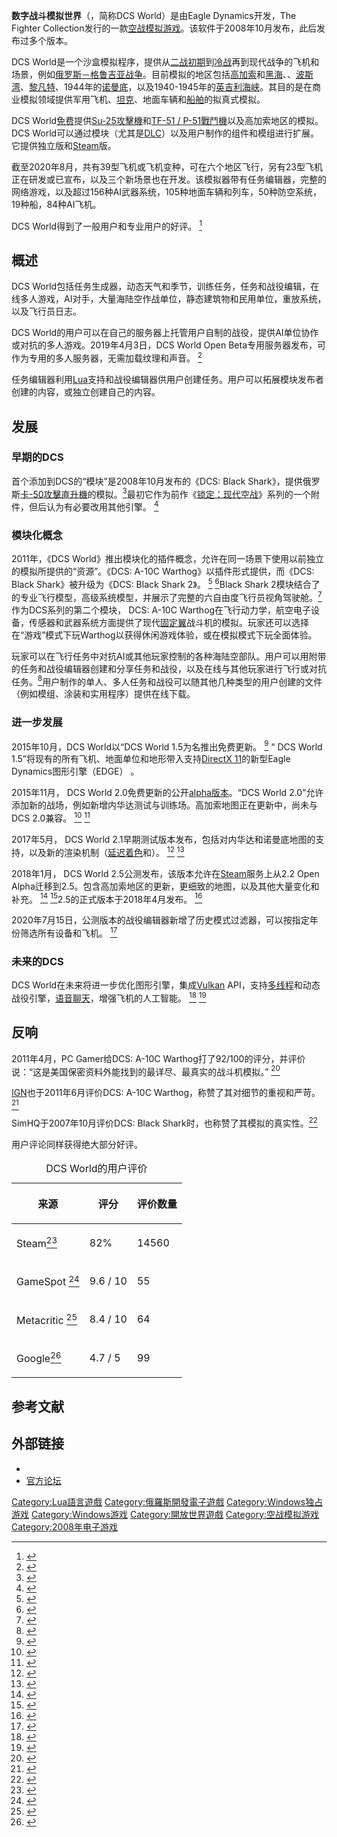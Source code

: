 {{NoteTA
|G1=IT
|G2=Games
|1=zh-cn:数字; zh-tw:數位; zh-hk:數碼;
|2 = zh-hans: 模拟; zh-hant: 模擬;
}}
{{Infobox VG
| title = 数字战斗模拟
| image = 
| genre = [[空战模拟游戏|空战模拟游戏]]
| platform = [[Microsoft_Windows|Microsoft Windows]]
| developer = {{le|Eagle Dynamics}}
| publisher = The Fighter Collection
| modes = 单人游戏、多人游戏
| released = {{Vgrelease|RU|17 October 2008|[[English_language|EN]]|10 December 2008|GER|7 March 2009|NA|2 April 2009}}
}}
'''数字战斗模拟世界'''（{{lang-en|Digital Combat Simulator World}}，简称DCS World）是由Eagle Dynamics开发，The Fighter Collection发行的一款[[空战模拟游戏|空战模拟游戏]]。该软件于2008年10月发布，此后发布过多个版本。 

DCS World是一个沙盒模拟程序，提供从[[第二次世界大战|二战初期]]到[[冷战|冷战]]再到现代战争的飞机和场景，例如[[俄罗斯－格鲁吉亚战争|俄罗斯－格鲁吉亚战争]]。目前模拟的地区包括[[高加索|高加索]]和[[黑海|黑海]]、{{tsl|en|Nevada Test and Training Range|內華達測試和訓練場}}、[[波斯湾|波斯湾]]、[[黎凡特|黎凡特]]、1944年的[[诺曼底|诺曼底]]，以及1940-1945年的[[英吉利海峡|英吉利海峡]]。其目的是在商业模拟领域提供军用飞机、[[坦克|坦克]]、地面车辆和[[船舶|船舶]]的拟真式模拟。 

DCS World[[网络游戏免费模式|免费]]提供[[Su-25攻擊機|Su-25攻擊機]]和[[TF-51_/_P-51戰鬥機|TF-51 / P-51戰鬥機]]以及高加索地区的模拟。DCS World可以通过模块（尤其是[[可下载内容|DLC]]）以及用户制作的组件和模组进行扩展。它提供独立版和[[Steam|Steam]]版。 

截至2020年8月，共有39型飞机或飞机变种，可在六个地区飞行，另有23型飞机正在研发或已宣布，以及三个新场景也在开发。该模拟器带有任务编辑器，完整的网络游戏，以及超过156种AI武器系统，105种地面车辆和列车，50种防空系统，19种船，84种AI飞机。 

DCS World得到了一般用户和专业用户的好评。 <ref>{{Cite web|title=The DCS series continues to quietly be one of the prettiest things on PC|url=https://www.pcgamer.com/the-dcs-series-continues-to-quietly-be-one-of-the-prettiest-things-on-pc|author=Bolding|date=2018-08-08|first=Jonathan|work=PC Gamer|publisher=Future US Inc|accessdate=2020-09-06|archive-date=2018-10-14|archive-url=https://web.archive.org/web/20181014162637/https://www.pcgamer.com/the-dcs-series-continues-to-quietly-be-one-of-the-prettiest-things-on-pc/|dead-url=no}}</ref>

== 概述 ==
DCS World包括任务生成器，动态天气和季节，训练任务，任务和战役编辑，在线多人游戏，AI对手，大量海陆空作战单位，静态建筑物和民用单位，重放系统，以及飞行员日志。 

DCS World的用户可以在自己的服务器上托管用户自制的战役，提供AI单位协作或对抗的多人游戏。2019年4月3日，DCS World Open Beta专用服务器发布，可作为专用的多人服务器，无需加载纹理和声音。 <ref>{{Cite web|title=DCS World by Eagle Dynamics|url=https://www.facebook.com/eagle.dynamics/posts/10161735114440341|accessdate=2020-08-26|work=www.facebook.com|language=en}}</ref> 

任务编辑器利用[[Lua|Lua]]支持和战役编辑器供用户创建任务。用户可以拓展模块发布者创建的内容，或独立创建自己的内容。 

== 发展 ==

=== 早期的DCS ===
首个添加到DCS的“模块”是2008年10月发布的《DCS: Black Shark》，提供俄罗斯[[卡-50攻擊直升機|卡-50攻擊直升機]]的模拟。<ref>{{Cite web|title=The Fighter Collection To Release "Digital Combat Simulator: Black Shark"|url=http://www.flightsim.com/vbfs/content.php?8636-The-Fighter-Collection-To-Release-Digital-Combat-Simulator-Black-Shark|accessdate=2016-12-23|archive-date=2016-12-23|archive-url=https://web.archive.org/web/20161223134634/http://www.flightsim.com/vbfs/content.php?8636-The-Fighter-Collection-To-Release-Digital-Combat-Simulator-Black-Shark|dead-url=no}}</ref>最初它作为前作《[[锁定：现代空战|锁定：现代空战]]》系列的一个附件，但后认为有必要改用其他引擎。 <ref>{{Cite web|title=Press Release -- DCS Black Shark|url=http://www.lockonfiles.com/forums/topic/6464-press-release-dcs-black-shark/|accessdate=2016-12-23|archive-date=2016-12-27|archive-url=https://web.archive.org/web/20161227213847/http://www.lockonfiles.com/forums/topic/6464-press-release-dcs-black-shark/|dead-url=no}}</ref> 

=== 模块化概念 ===
2011年，《DCS World》推出模块化的插件概念，允许在同一场景下使用以前独立的模拟所提供的“资源”。《DCS: A-10C Warthog》以插件形式提供，而《DCS: Black Shark》被升级为《DCS: Black Shark 2》。 <ref>{{Cite web|title=DCS Black Shark 2 Press Release|url=https://www.digitalcombatsimulator.com/en/news/dcs_black_shark_2_press_release/|accessdate=2016-12-23|archive-date=2016-12-23|archive-url=https://web.archive.org/web/20161223134555/https://www.digitalcombatsimulator.com/en/news/dcs_black_shark_2_press_release/|dead-url=no}}</ref> <ref>{{Cite web|title=DCS: Black Shark 2|url=http://www.simhq.com/_air14/air_504a.html|accessdate=2016-12-23|publisher=Sim HQ|archive-date=2016-12-23|archive-url=https://web.archive.org/web/20161223201405/http://www.simhq.com/_air14/air_504a.html|dead-url=no}}</ref>Black Shark 2模块结合了{{le|Eagle Dynamics}}的专业飞行模型，高级系统模型，并展示了完整的六自由度飞行员视角驾驶舱。<ref name=":0">{{Cite web|title=DCS: Ka-50 Black Shark|url=http://www.digitalcombatsimulator.com/en/products/black_shark/|accessdate=2015-10-31|publisher=Digita Combat Simulator|archive-date=2015-10-07|archive-url=https://web.archive.org/web/20151007025023/http://www.digitalcombatsimulator.com/en/products/black_shark/|dead-url=no}}</ref>作为DCS系列的第二个模块， DCS: A-10C Warthog在飞行动力学，航空电子设备，传感器和武器系统方面提供了现代[[固定翼|固定翼]]战斗机的模拟。玩家还可以选择在“游戏”模式下玩Warthog以获得休闲游戏体验，或在模拟模式下玩全面体验。 

玩家可以在飞行任务中对抗AI或其他玩家控制的各种海陆空部队。用户可以用附带的任务和战役编辑器创建和分享任务和战役，以及在线与其他玩家进行飞行或对抗任务。<ref>{{Cite web|title=DCS: A-10C Warthog|url=http://www.digitalcombatsimulator.com/en/products/warthog/|accessdate=2016-01-25|work=www.digitalcombatsimulator.com|archive-date=2016-02-08|archive-url=https://web.archive.org/web/20160208145433/http://www.digitalcombatsimulator.com/en/products/warthog/|dead-url=no}}</ref>用户制作的单人、多人任务和战役可以随其他几种类型的用户创建的文件（例如模组、涂装和实用程序）提供在线下载。 

=== 进一步发展 ===
2015年10月，DCS World以“DCS World 1.5为名推出免费更新。 <ref name="forums.eagle.ru">{{Cite web|title=DCS World Weekend News 30 December 2016|url=https://forums.eagle.ru/showpost.php?p=3001310&postcount=64|accessdate=2016-01-25|work=forums.eagle.ru|archive-date=2017-02-13|archive-url=https://web.archive.org/web/20170213001734/https://forums.eagle.ru/showpost.php?p=3001310&postcount=64|dead-url=no}}</ref> “ DCS World 1.5”将现有的所有飞机、地面单位和地形带入支持[[DirectX|DirectX 11]]的新型Eagle Dynamics图形引擎（EDGE） 。 

2015年11月， DCS World 2.0免费更新的公开[[alpha版本|alpha版本]]。“DCS World 2.0”允许添加新的战场，例如新增内华达测试与训练场。高加索地图正在更新中，尚未与DCS 2.0兼容。 <ref name="forums.eagle.ru">{{Cite web|title=DCS World Weekend News 30 December 2016|url=https://forums.eagle.ru/showpost.php?p=3001310&postcount=64|accessdate=2016-01-25|work=forums.eagle.ru}}</ref> <ref>{{Cite web|title=DCS World 2.0 Edge Open Alpha & The NTTR Terrain Released!|url=http://www.dcs-pilot.com/dcs-world-2-0-open-alpha-the-nttr-terrain-released/|accessdate=2016-12-23|archive-date=2016-12-23|archive-url=https://web.archive.org/web/20161223135400/http://www.dcs-pilot.com/dcs-world-2-0-open-alpha-the-nttr-terrain-released/|dead-url=yes}}</ref> 

2017年5月， DCS World 2.1早期测试版本发布，包括对内华达和诺曼底地图的支持，以及新的渲染机制（[[延迟着色|延迟着色]]和{{Le|基于物理的渲染|Physically_based_rendering}}）。 <ref name="dcs2.1normandy">{{Cite web|title=DCS: Normandy 1944 Map and DCS: World War II Assets Pack, Now Available for Download!|url=https://www.digitalcombatsimulator.com/en/news/2017-05-26_DCS2.1/|accessdate=2017-05-27|archive-date=2017-09-08|archive-url=https://web.archive.org/web/20170908151746/https://www.digitalcombatsimulator.com/en/news/2017-05-26_DCS2.1/|dead-url=no}}</ref> <ref>{{Cite web|title=Regarding DCS World 2.1|url=https://forums.eagle.ru/showpost.php?p=3150975&postcount=1|accessdate=2017-05-31|archive-date=2017-12-01|archive-url=https://web.archive.org/web/20171201042221/https://forums.eagle.ru/showpost.php?p=3150975&postcount=1|dead-url=no}}</ref> 

2018年1月， DCS World 2.5公测发布，该版本允许在[[Steam|Steam]]服务上从2.2 Open Alpha迁移到2.5。包含高加索地区的更新，更细致的地图，以及其他大量变化和补充。 <ref>{{Cite web|title=1.5.8 and 2.2.0 to 2.5 transition discussion|url=https://forums.eagle.ru/showpost.php?p=3364435&postcount=1|accessdate=2018-01-31|archive-date=2018-01-31|archive-url=https://web.archive.org/web/20180131084053/https://forums.eagle.ru/showpost.php?p=3364435&postcount=1|dead-url=no}}</ref> <ref>{{Cite web|title=DCS World 2.5 Open Beta|url=https://forums.eagle.ru/showpost.php?p=3372116&postcount=1|accessdate=2018-01-31|archive-date=2018-01-31|archive-url=https://web.archive.org/web/20180131084054/https://forums.eagle.ru/showpost.php?p=3372116&postcount=1|dead-url=no}}</ref>2.5的正式版本于2018年4月发布。 <ref name="dcs25rel">{{Cite web|title=DCS World 2.5 "Release" Version Available Now|url=https://www.digitalcombatsimulator.com/en/news/2018-04-06_DCS2.5/|accessdate=2018-04-13|archive-date=2018-04-14|archive-url=https://web.archive.org/web/20180414010648/https://www.digitalcombatsimulator.com/en/news/2018-04-06_DCS2.5/|dead-url=no}}</ref> 

2020年7月15日，公测版本的战役编辑器新增了历史模式过滤器，可以按指定年份筛选所有设备和飞机。 <ref>{{Cite web|title=DCS 2.5.6.52196 Open Beta|url=https://www.digitalcombatsimulator.com/en/news/changelog/openbeta/2.5.6.52196/|accessdate=2020-08-29|work=www.digitalcombatsimulator.com|language=en|archive-date=2020-08-05|archive-url=https://web.archive.org/web/20200805050926/https://www.digitalcombatsimulator.com/en/news/changelog/openbeta/2.5.6.52196/|dead-url=no}}</ref> 

=== 未来的DCS ===
DCS World在未来将进一步优化图形引擎，集成[[Vulkan|Vulkan]] API，支持[[多线程|多线程]]和动态战役引擎，[[语音聊天|语音聊天]]，增强飞机的人工智能。 <ref>{{Cite web|title=ED Forums - View Single Post - DCS World roadmap update|url=https://forums.eagle.ru/showpost.php?p=4287187&postcount=1|accessdate=2020-08-09|work=forums.eagle.ru|language=en|archive-date=2020-10-17|archive-url=https://web.archive.org/web/20201017085003/https://forums.eagle.ru/showpost.php?p=4287187&postcount=1|dead-url=no}}</ref> <ref>{{Cite web|title=DCS World 2020 and Beyond Con’t|url=https://www.digitalcombatsimulator.com/en/newsletters/newsletter10012020-nre707qr8er2uuith0j6he84jyjdmz1z.html|accessdate=2020-08-25|work=www.digitalcombatsimulator.com|archive-date=2020-01-31|archive-url=https://web.archive.org/web/20200131191605/https://www.digitalcombatsimulator.com/en/newsletters/newsletter10012020-nre707qr8er2uuith0j6he84jyjdmz1z.html|dead-url=no}}</ref> 

== 反响 ==
2011年4月，PC Gamer给DCS: A-10C Warthog打了92/100的评分，并评价说：“这是美国保密资料外能找到的最详尽、最真实的战斗机模拟。” <ref>{{Cite web|title=DCS: A-10C WARTHOG REVIEW|url=http://www.pcgamer.com/dcs-a-10c-warthog-review/|accessdate=2016-12-23|archive-date=2017-01-02|archive-url=https://web.archive.org/web/20170102062308/http://www.pcgamer.com/dcs-a-10c-warthog-review/|dead-url=no}}</ref>

[[IGN|IGN]]也于2011年6月评价DCS: A-10C Warthog，称赞了其对细节的重视和严苛。<ref>{{Cite web|title=DCS: A-10C WARTHOG REVIEW|url=http://www.ign.com/articles/2011/06/17/dcs-a-10c-warthog-review|accessdate=2016-12-23|publisher=IGN|archive-date=2016-12-23|archive-url=https://web.archive.org/web/20161223134704/http://www.ign.com/articles/2011/06/17/dcs-a-10c-warthog-review|dead-url=no}}</ref>

SimHQ于2007年10月评价DCS: Black Shark时，也称赞了其模拟的真实性。<ref>{{Cite web|title=E for All 2007 Report on Day 1 Page 3|url=https://www.simhq.com/_commentary/all_037c.html|accessdate=2020-08-26|author=SimHQ|date=2007-10-19|work=SimHQ|language=en-US|archive-date=2012-07-23|archive-url=https://web.archive.org/web/20120723221558/http://www.simhq.com/_commentary/all_037c.html|dead-url=no}}</ref>

用户评论同样获得绝大部分好评。 
{| class="wikitable"
|+ DCS World的用户评价
! 来源
! 评分
! 评价数量
|-
| Steam<ref>{{Cite web|title=DCS World Steam Edition on Steam|url=https://store.steampowered.com/app/223750/DCS_World_Steam_Edition/|accessdate=2020-08-26|work=store.steampowered.com|language=en|archive-date=2020-09-02|archive-url=https://web.archive.org/web/20200902071254/https://store.steampowered.com/app/223750/DCS_World_Steam_Edition/|dead-url=no}}</ref> 
| 82%
| 14560
|-
| GameSpot <ref>{{Cite web|title=DCS World|url=https://www.gamespot.com/dcs-world/|accessdate=2020-08-09|work=GameSpot|language=en|archive-date=2019-05-11|archive-url=https://web.archive.org/web/20190511143456/https://www.gamespot.com/dcs-world/|dead-url=no}}</ref> 
| 9.6 / 10 
| 55 
|-
| Metacritic <ref>{{Cite web|title=DCS World|url=https://www.metacritic.com/game/pc/dcs-world|accessdate=2020-08-26|work=Metacritic|language=en|archive-date=2018-04-20|archive-url=https://web.archive.org/web/20180420000104/http://www.metacritic.com/game/pc/dcs-world|dead-url=no}}</ref> 
| 8.4 / 10 
| 64 
|-
| Google<ref>{{Cite web|title=Digital Combat Simulator - Google Search|url=https://www.google.com/search?kgmid=/m/04143vt&hl=en-CA&q=Digital+Combat+Simulator&kgs=2b08428f204d4fdf&shndl=0&source=sh/x/kp&entrypoint=sh/x/kp|accessdate=2020-08-26|work=www.google.com}}</ref> 
| 4.7 / 5 
| 99 
|}

== 参考文献 ==
{{Reflist|30em}}

== 外部链接 ==

* {{Official website|http://www.digitalcombatsimulator.com/}}{{en}}{{zh}}
* [http://forums.eagle.ru/ 官方论坛] {{Wayback|url=http://forums.eagle.ru/ |date=20200809082422 }}{{en}}

[[Category:Lua語言遊戲|Category:Lua語言遊戲]]
[[Category:俄羅斯開發電子遊戲|Category:俄羅斯開發電子遊戲]]
[[Category:Windows独占游戏|Category:Windows独占游戏]]
[[Category:Windows游戏|Category:Windows游戏]]
[[Category:開放世界遊戲|Category:開放世界遊戲]]
[[Category:空战模拟游戏|Category:空战模拟游戏]]
[[Category:2008年电子游戏|Category:2008年电子游戏]]
